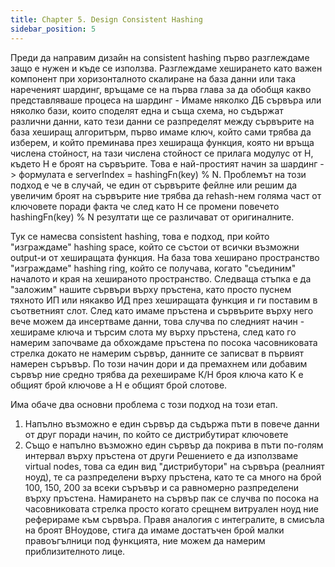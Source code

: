 ```yaml
---
title: Chapter 5. Design Consistent Hashing
sidebar_position: 5
---
```


Преди да направим дизайн на consistent hashing първо разглеждаме защо е нужен и къде се използва. Разглеждаме хеширането като важен компонент при хоризонталното скалиране на база данни или така нареченият шардинг, връщаме се на първа глава за да обобщя какво представляваше процеса на шардинг - Имаме няколко ДБ сървъра или няколко бази, които споделят една и съща схема, но съдържат различни данни, като тези данни се разпределят между сървърите на база хеширащ алгоритърм, първо имаме ключ, който сами трябва да изберем, и който преминава през хешираща функция, която ни връща числена стойност, на тази числена стойност се прилага модулус от Н, където Н е броят на сървърите. Това е най-простият начин за шардинг -> формулата е serverIndex = hashingFn(key) % N. Проблемът на този подход е че в случай, че един от сървърите фейлне или решим да увеличим броят на сървърите ние трябва да rehash-нем голяма част от ключовете поради факта че след като Н се промени повечето hashingFn(key) % N резултати ще се различават от оригиналните.

Тук се намесва consistent hashing, това е подход, при който "изграждаме" hashing space, който се състои от всички възможни output-и от хеширащата функция. На база това хеширано пространство "изграждаме" hashing ring, който се получава, когато "съединим" началото и края на хешираното пространство. Следваща стъпка е да "заложим" нашите сървъри върху пръстена, като просто пуснем тяхното ИП или някакво ИД през хеширащата функция и ги поставим в съответният слот. След като имаме пръстена и сървърите върху него вече можем да инсертваме данни, това случва по следният начин - хешираме ключа и търсим слота му върху пръстена, след като го намерим започваме да обхождаме пръстена по посока часовниковата стрелка докато не намерим сървър, данните се записват в първият намерен съръвър. По този начин дори и да премахнем или добавим сървър ние средно трябва да рехешираме К/Н броя ключа като К е общият брой ключове а Н е общият брой слотове.

Има обаче два основни проблема с този подход на този етап.

1. Напълно възможно е един сървър да съдържа пъти в повече данни от друг поради начин, по който се дистрибутират ключовете
2. Също е напълно възможно един сървър да покрива в пъти по-голям интервал върху пръстена от други
   Решението е да използваме virtual nodes, това са един вид "дистрибутори" на сървъра (реалният ноуд), те са разпределени върху пръстена, като те са много на брой 100, 150, 200 за всеки съръвър и са равномерно разпределени върху пръстена. Намирането на сървър пак се случва по посока на часовниковата стрелка просто когато срещнем витруален ноуд ние реферираме към сървъра. Правя аналогия с интегралите, в смисъла на броят ВНоудове, стига да имаме достатъчен брой малки правоъгълници под функцията, ние можем да намерим приблизителното лице.
